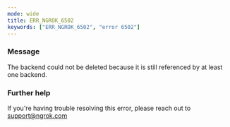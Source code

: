 ```yaml
---
mode: wide
title: ERR_NGROK_6502
keywords: ["ERR_NGROK_6502", "error 6502"]
---
```


### Message

The backend could not be deleted because it is still referenced by at least one backend.

### Further help

If you're having trouble resolving this error, please reach out to [support@ngrok.com](mailto:support@ngrok.com?subject=Help%20with%20ERR_NGROK_6502)
